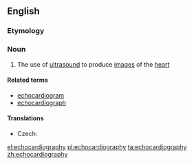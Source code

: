 ==English==

===Etymology===
{{compound|echo|cardiography}}

===Noun===
{{wikipedia}}
{{en-noun|-}}

#{{medicine}} The use of [[ultrasound]] to produce [[image]]s of the [[heart]]

====Related terms====
*[[echocardiogram]]
*[[echocardiograph]]

====Translations====
{{trans-top|use of ultrasound to produce images of the heart}}
* Czech: {{t-|cs|echokardiografie|f}}
{{trans-mid}}
{{trans-bottom}}

[[el:echocardiography]]
[[pl:echocardiography]]
[[ta:echocardiography]]
[[zh:echocardiography]]